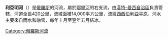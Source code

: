 {{Unreferenced|time=2017-07-10T18:59:25+00:00}}
'''利亞明河'''（{{lang-ru|Лямин}}）是[[俄羅斯|俄羅斯]]的河流，屬於[[鄂畢河|鄂畢河]]的右支流，由[[漢特-曼西自治區|漢特-曼西自治區]]負責管轄，河道全長420公里，流域面積14,000平方公里，流經[[西西伯利亞平原|西西伯利亞平原]]，河水主要來自雨水和融雪，每年十月至翌年五月結冰。

{{鄂畢河}}

[[Category:俄羅斯河流|Category:俄羅斯河流]]

{{Russia-geo-stub}}